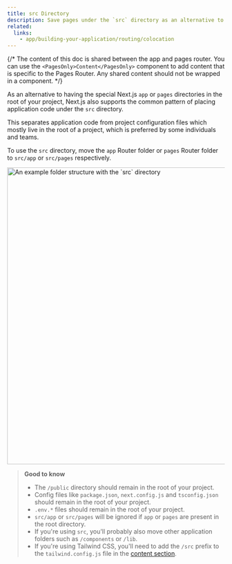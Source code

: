 ```yaml
---
title: src Directory
description: Save pages under the `src` directory as an alternative to the root `pages` directory.
related:
  links:
    - app/building-your-application/routing/colocation
---
```


{/* The content of this doc is shared between the app and pages router. You can use the `<PagesOnly>Content</PagesOnly>` component to add content that is specific to the Pages Router. Any shared content should not be wrapped in a component. */}

As an alternative to having the special Next.js `app` or `pages` directories in the root of your project, Next.js also supports the common pattern of placing application code under the `src` directory.

This separates application code from project configuration files which mostly live in the root of a project, which is preferred by some individuals and teams.

To use the `src` directory, move the `app` Router folder or `pages` Router folder to `src/app` or `src/pages` respectively.

<Image
  alt="An example folder structure with the `src` directory"
  srcLight="/docs/light/project-organization-src-directory.png"
  srcDark="/docs/dark/project-organization-src-directory.png"
  width="1600"
  height="687"
/>

> **Good to know**
>
> - The `/public` directory should remain in the root of your project.
> - Config files like `package.json`, `next.config.js` and `tsconfig.json` should remain in the root of your project.
> - `.env.*` files should remain in the root of your project.
> - `src/app` or `src/pages` will be ignored if `app` or `pages` are present in the root directory.
> - If you're using `src`, you'll probably also move other application folders such as `/components` or `/lib`.
> - If you're using Tailwind CSS, you'll need to add the `/src` prefix to the `tailwind.config.js` file in the [content section](https://tailwindcss.com/docs/content-configuration).
